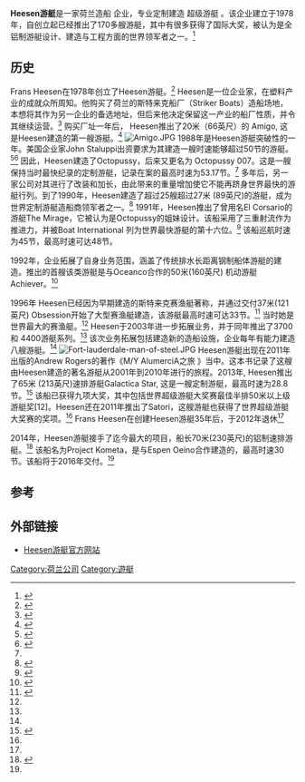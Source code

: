 {{Infobox company
| name                = Heesen 游艇
| name_en             = Heesen Yachts
| logo =
| logo_caption = 
| type                = 
| foundation          = 1978
| founder = Frans Heesen
| location            = 荷兰
| president           = 
| industry            = 造船
| products            = 定制超级游艇
| parent              = 
| homepage            = {{URL|http://www.heesenyachts.com}}
}}

'''Heesen游艇'''是一家荷兰造船 企业，专业定制建造 超级游艇 。该企业建立于1978年，自创立起已经推出了170多艘游艇，其中有很多获得了国际大奖，被认为是全铝制游艇设计、建造与工程方面的世界领军者之一。<ref>{{cite news|title=SuperYacht of the week: 4YOU, Heesen's latest masterpiece|url=http://www.superyachttimes.com/editorial/3/article/id/4196|accessdate=18 February 2015|publisher=Superyacht Times|date=20 March 2010|language=en|archive-date=2015-03-05|archive-url=https://web.archive.org/web/20150305024434/http://www.superyachttimes.com/editorial/3/article/id/4196|dead-url=no}}</ref>

==历史==

Frans Heesen在1978年创立了Heesen游艇。<ref>{{cite news|title=Heesen Sirocco|url=http://www.thereviewmag.co.uk/heesen-sirocco/|accessdate=18 February 2015|publisher=The Review Mag|date=11 July 2014|language=en|archive-date=2015-01-03|archive-url=https://web.archive.org/web/20150103053623/http://www.thereviewmag.co.uk/heesen-sirocco/|dead-url=no}}</ref> Heesen是一位企业家，在塑料产业的成就众所周知。他购买了荷兰的斯特来克船厂（Striker Boats）造船场地，本想将其作为另一企业的备选地址，但后来他决定保留这一产业的船厂性质，并令其继续运营。<ref>{{cite news |title=Het pensioensbootje van Frans Heesen, rijk worden zonder studie en de smartphone straks |url=http://925.nl/archief/2012/05/04/het-pensioensbootje-van-frans-heesen-rijk-worden-zonder-studie-en-de-smartphone-straks-week-18 |accessdate=22 September 2014 |language=nl |archive-date=2015-01-03 |archive-url=https://web.archive.org/web/20150103072202/http://925.nl/archief/2012/05/04/het-pensioensbootje-van-frans-heesen-rijk-worden-zonder-studie-en-de-smartphone-straks-week-18 |dead-url=no }}</ref> 购买厂址一年后， Heesen推出了20米（66英尺）的 Amigo, 这是Heesen建造的第一艘游艇。<ref>{{cite news|title=Frans Heesen, Best Business Person of the Year 2009|url=http://www.superyachts.com/news/frans-heesen-best-business-person-of-the-year-2009-220.htm|accessdate=18 February 2015|publisher=Superyachts|language=en|archive-date=2015-01-03|archive-url=https://web.archive.org/web/20150103062735/http://www.superyachts.com/news/frans-heesen-best-business-person-of-the-year-2009-220.htm|dead-url=no}}</ref>
[[File:Amigo.JPG|thumb]]
1988年是Heesen游艇突破性的一年。美国企业家John Staluppi出资要求为其建造一艘时速能够超过50节的游艇。<ref>{{cite news|last1=Chrisnell|first1=Mark|title=Lunch with...superyacht owner John Staluppi|url=http://www.boatinternational.com/buy-and-own/superyacht-owners-experiences/lunch-with-superyacht-owner-john-staluppi/|accessdate=18 February 2015|publisher=Boat International|language=en|archive-date=2015-02-12|archive-url=https://web.archive.org/web/20150212143541/http://www.boatinternational.com/buy-and-own/superyacht-owners-experiences/lunch-with-superyacht-owner-john-staluppi/|dead-url=no}}</ref><ref name=ElePhatFounder>{{cite news|title=Elephants of Luxury - Frans Heesen: Founder of Heesen Yachts|url=http://www.elephantlifestyle.com/frans-heesen-founder-of-heesen-yachts_351.html|accessdate=18 February 2015|publisher=Elephant Lifestyle|language=en|deadurl=yes|archiveurl=https://web.archive.org/web/20130902072858/http://www.elephantlifestyle.com/frans-heesen-founder-of-heesen-yachts_351.html|archivedate=2013年9月2日}}</ref> 因此，Heesen建造了Octopussy，后来又更名为 Octopussy 007。这是一艘保持当时最快纪录的定制游艇，记录在案的最高时速为53.17节。<ref name=ElePhatFounder/>  多年后，另一家公司对其进行了改装和加长，由此带来的重量增加使它不能再跻身世界最快的游艇行列。到了1990年，Heesen建造了超过25艘超过27米 (89英尺)的游艇，成为世界定制游艇造船商领军者之一。<ref>{{cite news|last1=Dawson|first1=Dudley|title=Pershing 54 is an American Revolution |url=http://books.google.com/books?id=9JC1exE3blwC&pg=PA76&lpg=PA76&dq=Diaship+heesen&source=bl&ots=rFuN8jM6OG&sig=rkkPqFQI_PlKCYdKoUPHYOyeTec&hl=en&sa=X&ei=NPEiVJ38McmbyATVq4G4DQ&ved=0CB0Q6AEwADgK#v=onepage&q=Diaship%20heesen&f=false |accessdate=18 February 2015 |publisher=Yachting|date=August 1999|language=en}}</ref> 1991年，Heesen推出了曾用名El Corsario的游艇The Mirage，它被认为是Octopussy的姐妹设计。该船采用了三重射流作为推进力，并被Boat International  列为世界最快游艇的第十六位。<ref>{{cite web|title=Top 20 Fastest Yachts|url=http://www.boatinternational.com/yachts/the-register/top-20-fastest-yachts/?pg=2|website=Boat International|accessdate=18 February 2015|language=en|archive-date=2015-01-03|archive-url=https://web.archive.org/web/20150103052315/http://www.boatinternational.com/yachts/the-register/top-20-fastest-yachts/?pg=2|dead-url=no}}</ref> 该船巡航时速为45节，最高时速可达48节。

1992年，企业拓展了自身业务范围，涵盖了传统排水长距离钢制船体游艇的建造。推出的首艘该类游艇是与Oceanco合作的50米(160英尺) 机动游艇Achiever。<ref name=BIyachtsDutchsale>{{cite news|last1=MacLean|first1=Malcolm|title=Going Dutch - six Heesen motor yachts for sale|url=http://www.boatinternational.com/yacht-features/going-dutch-six-heesen-motor-yachts-for-sale/|accessdate=18 February 2015|publisher=Boat International|language=en|archive-date=2015-01-03|archive-url=https://web.archive.org/web/20150103070902/http://www.boatinternational.com/yacht-features/going-dutch-six-heesen-motor-yachts-for-sale/|dead-url=no}}</ref>

1996年 Heesen已经因为早期建造的斯特来克赛渔艇著称，并通过交付37米(121英尺) Obsession开始了大型赛渔艇建造，该游艇最高时速可达33节。<ref>{{cite news|last1=de Waard|first1=Merijn|title=Heesen's superyacht Obsessions in D-Marin Didim|url=http://www.superyachttimes.com/editorial/24/article/id/12049|accessdate=18 February 2015|publisher=Superyacht Times|date=3 April 2014|language=en|archive-date=2015-03-31|archive-url=https://web.archive.org/web/20150331040032/http://www.superyachttimes.com/editorial/24/article/id/12049|dead-url=no}}</ref> 当时她是世界最大的赛渔艇。<ref name=BIyachtsDutchsale/> Heesen于2003年进一步拓展业务，并于同年推出了3700和 4400游艇系列。<ref name=BIyachtsDutchsale/> 该次业务拓展包括建造新的造船设施，企业每年有能力建造八艘游艇。<ref name=BIyachtsDutchsale/>
[[File:Fort-lauderdale-man-of-steel.JPG|thumb]]
Heesen游艇出现在2011年出版的Andrew Rogers的著作《M/Y AlumerciA之旅 》当中。这本书记录了这艘由Heesen建造的著名游艇从2001年到2010年进行的旅程。2013年, Heesen推出了65米 (213英尺)速排游艇Galactica Star, 这是一艘定制游艇，最高时速为28.8节。<ref>{{cite news|title=Forget Iron Man and Star Trek|url=http://www.yachtingmagazine.com/forget-iron-man-and-star-trek|accessdate=18 February 2015|publisher=Yachting Magazine|date=10 May 2013|language=en|archive-date=2017-10-11|archive-url=https://web.archive.org/web/20171011235520/http://www.yachtingmagazine.com/forget-iron-man-and-star-trek|dead-url=no}}</ref> 该船已获得九项大奖，其中包括世界超级游艇大奖赛最佳半排50米以上级游艇奖[12]。Heesen还在2011年推出了Satori，这艘游艇也获得了世界超级游艇大奖赛的奖项。<ref name=BIyachtsDutchsale/> Frans Heesen在创建Heesen游艇35年后，于2012年退休<ref name=ElePhatFounder/>

2014年，Heesen游艇接手了迄今最大的项目，船长70米(230英尺)的铝制速排游艇。<ref name=MYN2014>{{cite news|title=Kometa, by Heesen Yachts: October 2014 Motoryacht video|url=http://megayachtnews.com/2014/10/kometa-heesen-yachts-october-2014-motoryacht-video/#axzz3FZKNs2M0|accessdate=18 February 2015|publisher=Mega Yacht News|date=1 October 2014|language=en|archive-date=2015-01-03|archive-url=https://web.archive.org/web/20150103093114/http://megayachtnews.com/2014/10/kometa-heesen-yachts-october-2014-motoryacht-video/#axzz3FZKNs2M0|dead-url=no}}</ref> 该船名为Project Kometa，是与Espen Oeino合作建造的，最高时速30节。该船将于2016年交付。<ref name=MYN2014/>

==参考==
{{reflist|2}}

==外部链接==
* [http://www.heesenyachts.com Heesen游艇官方网站]{{Wayback|url=http://www.heesenyachts.com/ |date=20200916115247 }}

[[Category:荷兰公司|Category:荷兰公司]]
[[Category:遊艇|Category:遊艇]]